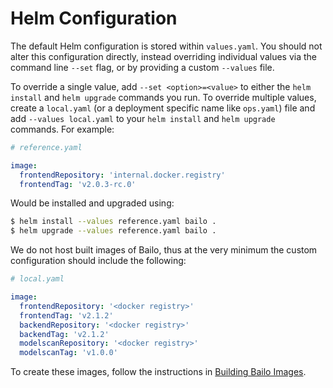 
# Helm Configuration

The default Helm configuration is stored within `values.yaml`. You should not alter this configuration directly, instead
overriding individual values via the command line `--set` flag, or by providing a custom `--values` file.

To override a single value, add `--set <option>=<value>` to either the `helm install` and `helm upgrade` commands you
run. To override multiple values, create a `local.yaml` (or a deployment specific name like `ops.yaml`) file and add
`--values local.yaml` to your `helm install` and `helm upgrade` commands. For example:

```yaml
# reference.yaml

image:
  frontendRepository: 'internal.docker.registry'
  frontendTag: 'v2.0.3-rc.0'
```

Would be installed and upgraded using:

```bash
$ helm install --values reference.yaml bailo .
$ helm upgrade --values reference.yaml bailo .
```

We do not host built images of Bailo, thus at the very minimum the custom configuration should include the following:

```yaml
# local.yaml

image:
  frontendRepository: '<docker registry>'
  frontendTag: 'v2.1.2'
  backendRepository: '<docker registry>'
  backendTag: 'v2.1.2'
  modelscanRepository: '<docker registry>'
  modelscanTag: 'v1.0.0'
```

To create these images, follow the instructions in [Building Bailo Images](../building-the-bailo-image).

